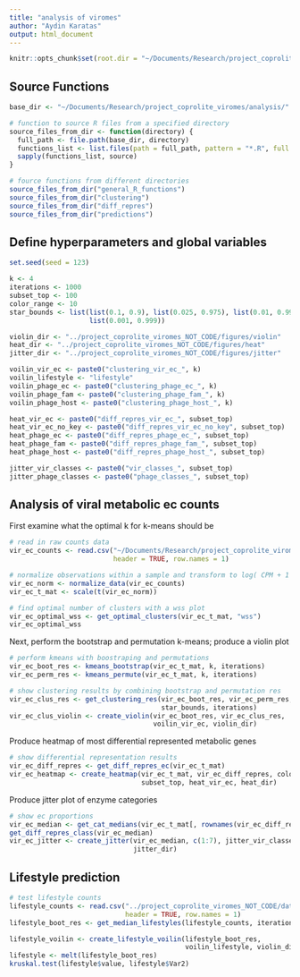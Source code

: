 ```yaml
---
title: "analysis of viromes"
author: "Aydin Karatas"
output: html_document
---
```


```r
knitr::opts_chunk$set(root.dir = "~/Documents/Research/project_coprolite_viromes/analysis/")
```

## Source Functions

```r
base_dir <- "~/Documents/Research/project_coprolite_viromes/analysis/"

# function to source R files from a specified directory
source_files_from_dir <- function(directory) {
  full_path <- file.path(base_dir, directory)
  functions_list <- list.files(path = full_path, pattern = "*.R", full.names = TRUE)
  sapply(functions_list, source)
}

# fource functions from different directories
source_files_from_dir("general_R_functions")
source_files_from_dir("clustering")
source_files_from_dir("diff_repres")
source_files_from_dir("predictions")
```

## Define hyperparameters and global variables
```r
set.seed(seed = 123)

k <- 4
iterations <- 1000
subset_top <- 100
color_range <- 10
star_bounds <- list(list(0.1, 0.9), list(0.025, 0.975), list(0.01, 0.99),
                    list(0.001, 0.999))

violin_dir <- "../project_coprolite_viromes_NOT_CODE/figures/violin"
heat_dir <- "../project_coprolite_viromes_NOT_CODE/figures/heat"
jitter_dir <- "../project_coprolite_viromes_NOT_CODE/figures/jitter"

voilin_vir_ec <- paste0("clustering_vir_ec_", k)
voilin_lifestyle <- "lifestyle"
voilin_phage_ec <- paste0("clustering_phage_ec_", k)
voilin_phage_fam <- paste0("clustering_phage_fam_", k)
voilin_phage_host <- paste0("clustering_phage_host_", k)

heat_vir_ec <- paste0("diff_repres_vir_ec_", subset_top)
heat_vir_ec_no_key <- paste0("diff_repres_vir_ec_no_key", subset_top)
heat_phage_ec <- paste0("diff_repres_phage_ec_", subset_top)
heat_phage_fam <- paste0("diff_repres_phage_fam_", subset_top)
heat_phage_host <- paste0("diff_repres_phage_host_", subset_top)

jitter_vir_classes <- paste0("vir_classes_", subset_top)
jitter_phage_classes <- paste0("phage_classes_", subset_top)
```

## Analysis of viral metabolic ec counts
First examine what the optimal k for k-means should be 
```r
# read in raw counts data
vir_ec_counts <- read.csv("~/Documents/Research/project_coprolite_viromes_NOT_CODE/data/vir_phage_ec_counts.csv",
                          header = TRUE, row.names = 1)

# normalize observations within a sample and transform to log( CPM + 1 )
vir_ec_norm <- normalize_data(vir_ec_counts)
vir_ec_t_mat <- scale(t(vir_ec_norm))

# find optimal number of clusters with a wss plot
vir_ec_optimal_wss <- get_optimal_clusters(vir_ec_t_mat, "wss")
vir_ec_optimal_wss
```

Next, perform the bootstrap and permutation k-means; produce a violin plot
```r
# perform kmeans with boostraping and permutations
vir_ec_boot_res <- kmeans_bootstrap(vir_ec_t_mat, k, iterations)
vir_ec_perm_res <- kmeans_permute(vir_ec_t_mat, k, iterations)

# show clustering results by combining bootstrap and permutation res
vir_ec_clus_res <- get_clustering_res(vir_ec_boot_res, vir_ec_perm_res,
                                      star_bounds, iterations)
vir_ec_clus_violin <- create_violin(vir_ec_boot_res, vir_ec_clus_res,
                                    voilin_vir_ec, violin_dir)
```
Produce heatmap of most differential represented metabolic genes
```r
# show differential representation results
vir_ec_diff_repres <- get_diff_repres_ec(vir_ec_t_mat)
vir_ec_heatmap <- create_heatmap(vir_ec_t_mat, vir_ec_diff_repres, color_range,
                                 subset_top, heat_vir_ec, heat_dir)
```

Produce jitter plot of enzyme categories
```r
# show ec proportions
vir_ec_median <- get_cat_medians(vir_ec_t_mat[, rownames(vir_ec_diff_repres)[1:subset_top]])
get_diff_repres_class(vir_ec_median)
vir_ec_jitter <- create_jitter(vir_ec_median, c(1:7), jitter_vir_classes,
                               jitter_dir)
```
## Lifestyle prediction 
```r
# test lifestyle counts
lifestyle_counts <- read.csv("../project_coprolite_viromes_NOT_CODE/data/lifestyle_counts.csv",
                             header = TRUE, row.names = 1)
lifestyle_boot_res <- get_median_lifestyles(lifestyle_counts, iterations)

lifestyle_voilin <- create_lifestyle_voilin(lifestyle_boot_res,
                                            voilin_lifestyle, violin_dir)
lifestyle <- melt(lifestyle_boot_res)
kruskal.test(lifestyle$value, lifestyle$Var2)
```